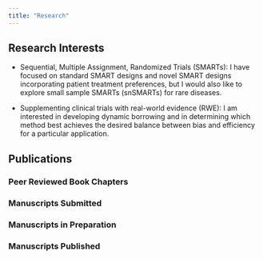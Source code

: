 ```yaml
---
title: "Research"
---
```


## Research Interests

- Sequential, Multiple Assignment, Randomized Trials (SMARTs): I have focused on standard SMART designs and novel SMART designs incorporating patient treatment preferences, but I would also like to explore small sample SMARTs (snSMARTs) for rare diseases.

- Supplementing clinical trials with real-world evidence (RWE): I am interested in developing dynamic borrowing and in determining which method best achieves the desired balance between bias and efficiency for a particular application. 

## Publications

### Peer Reviewed Book Chapters

### Manuscripts Submitted

### Manuscripts in Preparation

### Manuscripts Published